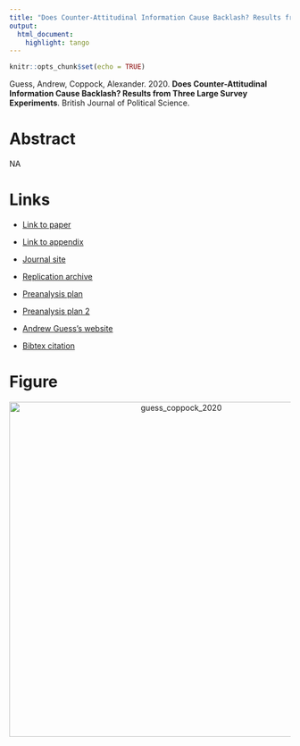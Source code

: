 ```yaml
---
title: "Does Counter-Attitudinal Information Cause Backlash? Results from Three Large Survey Experiments"
output:
  html_document:
    highlight: tango
---
```


```r
knitr::opts_chunk$set(echo = TRUE)
```

Guess, Andrew, Coppock, Alexander. 2020. <b>Does Counter-Attitudinal Information Cause Backlash? Results from Three Large Survey Experiments</b>. British Journal of Political Science.

# Abstract
NA

# Links
 - <a href='guess_coppock_2020.pdf' target='_blank'>Link to paper</a>
 - <a href='guess_coppock_2020_appendix.pdf'target='_blank'>Link to appendix</a>
 - <a href='https://doi.org/10.1017/S0007123418000327'target='_blank'>Journal site</a>
 - <a href='https://doi.org/10.7910/DVN/J7WNTM'target='_blank'>Replication archive</a>
 - <a href='https://osf.io/y9vdr'target='_blank'>Preanalysis plan</a>
 - <a href='https://osf.io/5gdes'target='_blank'>Preanalysis plan 2</a>

 - <a href= 'https://andyguess.com' target='_blank'>Andrew Guess's website</a>
 - <a href='guess_coppock_2020.txt'target='_blank'>Bibtex citation</a>

# Figure
<center><img src="display_figures/guess_coppock_2020_display.png" alt="guess_coppock_2020" width="600"></center>